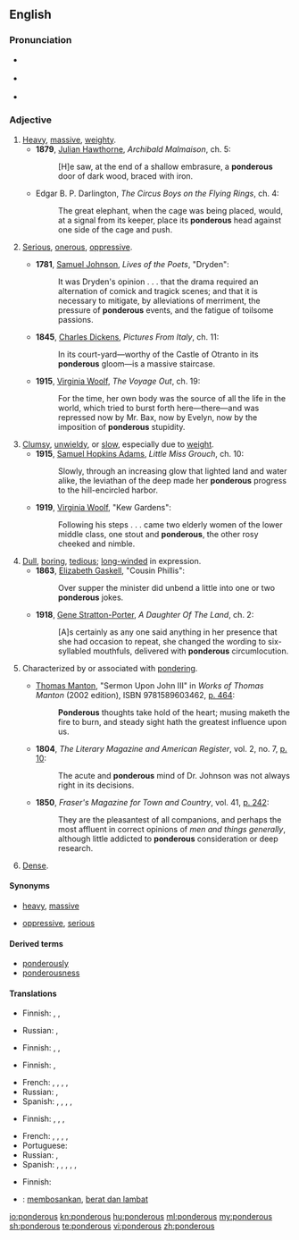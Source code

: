 ==English==

===Pronunciation===
* {{a|UK}} {{IPA|/ˈpɒn.dəɹ.əs/}}
* {{a|US}} {{IPA|/ˈpɑn.dɚ.əs/}}
* {{audio|en-us-ponderous.ogg|Audio (US)}}

===Adjective===
{{en-adj}}

# [[heavy|Heavy]], [[massive]], [[weighty]].
#* '''1879''', [[w:Julian Hawthorne|Julian Hawthorne]], ''Archibald Malmaison'', ch. 5:
#*: [H]e saw, at the end of a shallow embrasure, a '''ponderous''' door of dark wood, braced with iron.
#* {{circa|1920}} Edgar B. P. Darlington, ''The Circus Boys on the Flying Rings'', ch. 4:
#*: The great elephant, when the cage was being placed, would, at a signal from its keeper, place its '''ponderous''' head against one side of the cage and push.
# {{figurative|by extension}} [[serious|Serious]], [[onerous]], [[oppressive]].
#* '''1781''', [[w:Samuel Johnson|Samuel Johnson]], ''Lives of the Poets'', "Dryden":
#*: It was Dryden's opinion . . . that the drama required an alternation of comick and tragick scenes; and that it is necessary to mitigate, by alleviations of merriment, the pressure of '''ponderous''' events, and the fatigue of toilsome passions.
#* '''1845''', [[w:Charles Dickens|Charles Dickens]], ''Pictures From Italy'', ch. 11:
#*: In its court-yard—worthy of the Castle of Otranto in its '''ponderous''' gloom—is a massive staircase.
#* '''1915''', [[w:Virginia Woolf|Virginia Woolf]], ''The Voyage Out'', ch. 19:
#*: For the time, her own body was the source of all the life in the world, which tried to burst forth here—there—and was repressed now by Mr. Bax, now by Evelyn, now by the imposition of '''ponderous''' stupidity.
# [[clumsy|Clumsy]], [[unwieldy]], or [[slow]], especially due to [[weight]].
#* '''1915''', [[w:Samuel Hopkins Adams|Samuel Hopkins Adams]], ''Little Miss Grouch'', ch. 10:
#*: Slowly, through an increasing glow that lighted land and water alike, the leviathan of the deep made her '''ponderous''' progress to the hill-encircled harbor.
#* '''1919''', [[w:Virginia Woolf|Virginia Woolf]], "Kew Gardens":
#*: Following his steps . . . came two elderly women of the lower middle class, one stout and '''ponderous''', the other rosy cheeked and nimble.
# [[dull|Dull]], [[boring]], [[tedious]]; [[long-winded]] in expression.
#* '''1863''', [[w:Elizabeth Gaskell|Elizabeth Gaskell]], "Cousin Phillis":
#*: Over supper the minister did unbend a little into one or two '''ponderous''' jokes.
#* '''1918''', [[w:Gene Stratton-Porter|Gene Stratton-Porter]], ''A Daughter Of The Land'', ch. 2:
#*: [A]s certainly as any one said anything in her presence that she had occasion to repeat, she changed the wording to six-syllabled mouthfuls, delivered with '''ponderous''' circumlocution.
# {{rare}} Characterized by or associated with [[ponder]]ing.
#* {{circa|1660}} [[w:Thomas Manton|Thomas Manton]], "Sermon Upon John III" in ''Works of Thomas Manton'' (2002 edition), ISBN	9781589603462, [http://books.google.ca/books?id=nHpSJCsBOi8C&dq=%22ponderous+thoughts%22&q=%22ponderous+thoughts%22#v=snippet&q=%22ponderous%20thoughts%22&f=false p. 464]:
#*: '''Ponderous''' thoughts take hold of the heart; musing maketh the fire to burn, and steady sight hath the greatest influence upon us.
#* '''1804''', ''The Literary Magazine and American Register'', vol. 2, no. 7, [http://books.google.ca/books?id=FB0AAAAAYAAJ&dq=%22ponderous+mind%22&q=%22ponderous+mind%22#v=snippet&q=%22ponderous%20mind%22&f=false p. 10]:
#*: The acute and '''ponderous''' mind of Dr. Johnson was not always right in its decisions.
#* '''1850''', ''Fraser's Magazine for Town and Country'', vol. 41, [http://books.google.ca/books?id=yU8ZAAAAYAAJ&dq=%22ponderous+consideration%22&q=%22ponderous+consideration%22#v=snippet&q=%22ponderous%20consideration%22&f=false p. 242]:
#*: They are the pleasantest of all companions, and perhaps the most affluent in correct opinions of ''men and things generally'', although little addicted to '''ponderous''' consideration or deep research.
# {{obsolete}} [[dense|Dense]].

====Synonyms====
* {{sense|heavy, massive}} [[heavy]], [[massive]]
* {{sense|serious, onerous}} [[oppressive]], [[serious]]

====Derived terms====
* [[ponderously]]
* [[ponderousness]]

====Translations====
{{trans-top|heavy, massive, weighty}}
* Finnish: {{t|fi|painava}}, {{t|fi|järkälemäinen}}, {{t|fi|raskas}}
{{trans-mid}}
* Russian: {{t|ru|тяжёлый}}, {{t|ru|увесистый}}
{{trans-bottom}}

{{trans-top|serious, onerous, oppressive}}
{{trans-mid}}
* Finnish: {{t|fi|raskas}}, {{t|fi|painostava}}, {{t|fi|rasittava}}
{{trans-bottom}}

{{trans-top|clumsy, unwieldy, or slow, especially due to weight}}
* Finnish: {{t-|fi|kömpelö}}, {{t+|fi|raskas}}
{{trans-mid}}
* French: {{t|fr|pesant }}, {{t|fr|maladroit}}, {{t|fr|béotien}}, {{t|fr|grossier}}, {{t|fr|conformiste}}
* Russian: {{t|ru|неуклюжий}}, {{t|ru|неповоротливый}}
* Spanish: {{t|es|pesado}}, {{t|es|torpe}}, {{t|es|beocio}}, {{t|es|grosero }}, {{t|es|conformista}}
{{trans-bottom}}

{{trans-top|dull or boring}}
* Finnish: {{t+|fi|pitkäpiimäinen}}, {{t-|fi|uuvuttava}}, {{t|fi|jahkaileva}}, {{t|fi|raskas}}
{{trans-mid}}
* French: {{t|fr|lourd}}, {{t|fr|pesant }}, {{t|fr|écrasant}}, {{t|fr|abrutissant}}, {{t|fr|dogmatique}}
* Portuguese: {{t|pt|enfadonho|m}}
* Russian: {{t|ru|скучный}}, {{t|ru|нудный}}
* Spanish: {{t|es|grave}}, {{t|es|torpe}}, {{t|es|abrumador}}, {{t|es|agobiante}}, {{t|es|aplastante}}, {{t|es|dogmático}}
{{trans-bottom}}

{{trans-top|characterized by or associated with pondering}}
* Finnish: {{t|fi|jahkaileva}}
{{trans-mid}}
{{trans-bottom}}

{{trans-see|dense}}

{{checktrans-top}}
* {{ttbc|Indonesian}}: [[bosan|membosankan]], [[berat dan lambat]]
{{trans-bottom}}

[[io:ponderous]]
[[kn:ponderous]]
[[hu:ponderous]]
[[ml:ponderous]]
[[my:ponderous]]
[[sh:ponderous]]
[[te:ponderous]]
[[vi:ponderous]]
[[zh:ponderous]]